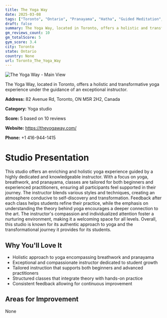 ```yaml
---
title: The Yoga Way
date: 2025-03-08
tags: ["Toronto", "Ontario", "Pranayama", "Hatha", "Guided Meditation", "holistic", "supportive", "Toronto"]  
draft: false
summary: The Yoga Way, located in Toronto, offers a holistic and transformative yoga experience under the guidance of an exceptional instructor.
gm_reviews_count: 10
gm_totalScore: 5
gym_score: 3.4
city: Toronto
state: Ontario
country: None
url: Toronto_The_Yoga_Way
---
```


<div className="aspect-[16/9] relative my-8">
  <img 
    src="https://streetviewpixels-pa.googleapis.com/v1/thumbnail?panoid=bhc1HashalbCRfnKiMdMSw&cb_client=search.gws-prod.gps&w=408&h=240&yaw=259.16757&pitch=0&thumbfov=100"
    alt="The Yoga Way - Main View"
    className="object-cover absolute inset-0 w-full h-full rounded-lg"
  />
</div>

The Yoga Way, located in Toronto, offers a holistic and transformative yoga experience under the guidance of an exceptional instructor.

**Address:** 82 Avenue Rd, Toronto, ON M5R 2H2, Canada

**Category:** Yoga studio

**Score:** 5 based on 10 reviews

**Website:** https://theyogaway.com/

**Phone:** +1 416-944-1415

# Studio Presentation

This studio offers an enriching and holistic yoga experience guided by a highly dedicated and knowledgeable instructor. With a focus on yoga, breathwork, and pranayama, classes are tailored for both beginners and experienced practitioners, ensuring all participants feel supported in their journey. The instructor blends various styles and techniques, creating an atmosphere conducive to self-discovery and transformation. Feedback after each class helps students refine their practice, while the emphasis on understanding the theory behind yoga encourages a deeper connection to the art. The instructor's compassion and individualized attention foster a nurturing environment, making it a welcoming space for all levels. Overall, this studio is known for its authentic approach to yoga and the transformational journey it provides for its students.

## Why You'll Love It

- Holistic approach to yoga encompassing breathwork and pranayama
- Exceptional and compassionate instructor dedicated to student growth
- Tailored instruction that supports both beginners and advanced practitioners
- Structured classes that integrate theory with hands-on practice
- Consistent feedback allowing for continuous improvement

## Areas for Improvement

None

<div className="grid grid-cols-1 xl:grid-cols-2 gap-4 my-8">

</div>